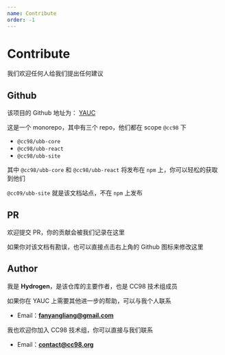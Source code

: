 ```yaml
---
name: Contribute
order: -1
---
```


# Contribute

我们欢迎任何人给我们提出任何建议


## Github

该项目的 Github 地址为： [YAUC](https://github.com/Deturium/UBB)

这是一个 monorepo，其中有三个 repo，他们都在 scope `@cc98` 下

- `@cc98/ubb-core`
- `@cc98/ubb-react`
- `@cc98/ubb-site`

其中 `@cc98/ubb-core` 和 `@cc98/ubb-react` 将发布在 `npm` 上，你可以轻松的获取到他们

`@cc09/ubb-site` 就是该文档站点，不在 `npm` 上发布


## PR

欢迎提交 PR，你的贡献会被我们记录在这里

如果你对该文档有勘误，也可以直接点击右上角的 Github 图标来修改这里


## Author

我是 **Hydrogen**，是该仓库的主要作者，也是 CC98 技术组成员

如果你在 YAUC 上需要其他进一步的帮助，可以与我个人联系

- Email：**fanyangliang@gmail.com**


我也欢迎你加入 CC98 技术组，你可以直接与我们联系

- Email：**contact@cc98.org**
